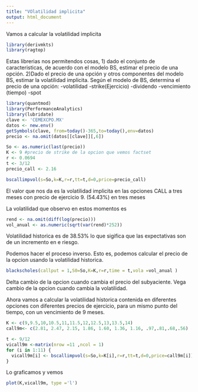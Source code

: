 ```yaml
---
title: "VOlatilidad implicita"
output: html_document
---
```

Vamos a calcular la volatilidad implicita
```r
library(derivmkts)
library(ragtop)
```
Estas librerias nos permitendos cosas, 
1) dado el conjunto de caracteristicas, de acuerdo con el modelo BS, estimar el precio de una opción.
2)Dado el precio de una opción y otros componentes del modelo BS, estimar la volatilidad implicita.
Según el modelo de BS, determina el precio de una opción:
-volatilidad
-strike(Ejercicio)
-dividendo
-vencimiento (tiempo)
-spot
```r
library(quantmod)
library(PerformanceAnalytics)
library(lubridate)
clave <- 'CEMEXCPO.MX'
datos <- new.env()
getSymbols(clave, from=today()-365,to=today(),env=datos)
precio <- na.omit(datos[[clave]][,6])
```

```r
So <- as.numeric(last(precio))
K <- 9 #precio de strike de la opcion que vemos factset
r <- 0.0694
t <- 3/12
precio_call <- 2.16
```
```r
bscallimpvol(s=So,k=K,r=r,tt=t,d=0,price=precio_call)
```
El valor que nos da es la volatilidad implicita en las opciones CALL a tres meses con precio de ejercicio 9. (54.43%) en tres meses

La volatilidad que observo en estos momentos es
```r
rend <- na.omit(diff(log(precio)))
vol_anual <- as.numeric(sqrt(var(rend)*252))
```
Volatilidad historica es de 38.53% lo que sigifica que las expectativas son de un incremento en e riesgo.

Podemos hacer el proceso inverso. Esto es, podemos calcular el precio de la opcion usando la volatilidad historica.
```r
blackscholes(callput = 1,S0=So,K=K,r=r,time = t,vola =vol_anual )
```
Delta cambio de la opcion cuando cambia el precio del subyaciente.
Vega cambio de la opcion cuando cambia la volatilidad.

Ahora vamos a calcular la volatilidad hístorica contenida en diferentes opciones con diferentes precios de ejercicio, para un mismo punto del tiempo, con un vencimiento de 9 meses.

```r
K <- c(9,9.5,10,10.5,11,11.5,12,12.5,13,13.5,14)
call9m<- c(2.81, 2.47, 2.15, 1.86, 1.60, 1.36, 1.16, .97,.81,.68,.56)
```

```r
t <- 9/12
vicall9m <-matrix(nrow =11 ,ncol = 1) 
for (i in 1:11) {
  vicall9m[i] <- bscallimpvol(s=So,k=K[i],r=r,tt=t,d=0,price=call9m[i])
}
```
Lo graficamos y vemos
```r
plot(K,vicall9m, type ='l')
```

